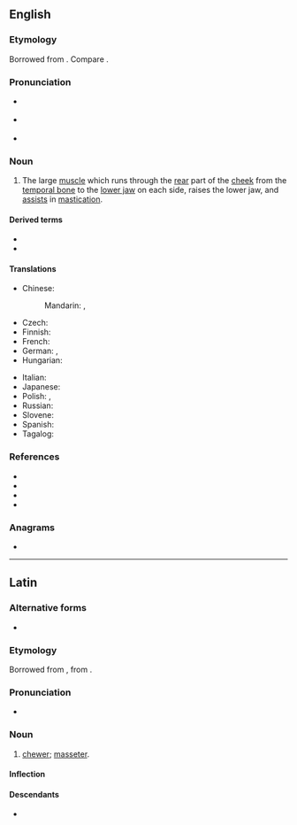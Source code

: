 {{also|masséter}}

==English==
{{wikipedia|masseter muscle}}

===Etymology===
Borrowed from {{bor|en|NL.|massētēr}}. Compare {{cog|fr|masséter}}.

===Pronunciation===
* {{a|RP}} {{IPA|en|/maˈsiː.tə/}}
* {{a|GA}} {{IPA|en|/məˈsi.tɚ/|/mæˈsi.tɚ/}}
* {{rhymes|en|iːtə(ɹ)|s=3}}

===Noun===
{{en-noun}}

# {{lb|en|muscle}} The large [[muscle]] which runs through the [[rear]] part of the [[cheek]] from the [[temporal bone]] to the [[lower jaw]] on each side, raises the lower jaw, and [[assist]]s in [[mastication]].

====Derived terms====
* {{l|en|masseteral|pos=adjective}}
* {{l|en|masseteric|pos=adjective}}

====Translations====
{{trans-top|muscle}}
* Chinese:
*: Mandarin: {{t+|zh|咬肌|tr=yǎojī}}, {{t+|zh|嚼肌|tr=juéjī}}
* Czech: {{t|cs|žvýkací sval|m}}
* Finnish: {{t|fi|puremalihas}}
* French: {{t+|fr|masséter|m}}
* German: {{t|de|Masseter|m}}, {{t+|de|Kaumuskel|m}}
* Hungarian: {{t+|hu|rágóizom}}
{{trans-mid}}
* Italian: {{t+|it|massetere|m}}
* Japanese: {{t|ja|咬筋|tr=こうきん, kōkin|sc=Jpan}}
* Polish: {{t|pl|mięsień żwacz|m}}, {{t+|pl|żwacz|m}}
* Russian: {{t|ru|жева́тельная мы́шца|f}}
* Slovene: {{t|sl|žvekalka|f}}
* Spanish: {{t|es|masetero|m}}
* Tagalog: {{t|tl|pangnguya}}
{{trans-bottom}}

===References===
* {{R:Lexico}}
* {{R:MWO}}
* {{R:Century 1911}}
* {{R:OneLook}}

===Anagrams===
* {{anagrams|en|a=aeemrsst|Maestres|Seamster|measters|seamster|smearest|steamers|streames}}

----

==Latin==

===Alternative forms===
* {{alter|la|masētēr}}

===Etymology===
Borrowed from {{bor|la|grc|μᾰσητήρ||chewer}}, from {{af|grc|μᾰσᾰ́ομαι|-τήρ|t1=chew|t2=-er, -or|nocat=1}}.

===Pronunciation===
* {{la-IPA|massētēr}}

===Noun===
{{la-noun|massētēr<3.greek.M>}} {{tlb|la|New Latin}}

# {{lb|la|anatomy}} [[chewer]]; [[#English|masseter]].

====Inflection====
{{la-ndecl|massētēr<3.greek.M>}}

====Descendants====
* {{desc|en|masseter|bor=1}}